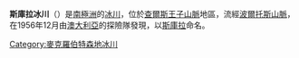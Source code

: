 {{coord|70|20|S|67|0|E|display=title}}

'''斯庫拉冰川'''（{{lang-en|Scylla Glacier}}）是[[南極洲|南極洲]]的[[冰川|冰川]]，位於[[查爾斯王子山脈|查爾斯王子山脈]]地區，流經[[波爾托斯山脈|波爾托斯山脈]]，在1956年12月由[[澳大利亞|澳大利亞]]的探險隊發現，以[[斯庫拉|斯庫拉]]命名。

{{DEFAULTSORT:Scylla Glacier}}
[[Category:麥克羅伯特森地冰川|Category:麥克羅伯特森地冰川]]


{{MacRobertsonLand-geo-stub}}